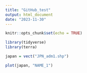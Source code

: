```yaml
---
title: "GitHub_test"
output: html_document
date: "2023-11-30"
---
```


```r
knitr::opts_chunk$set(echo = TRUE)
```

```r
library(tidyverse)
library(terra)
```

```r
japan = vect("JPN_adm1.shp")

plot(japan, "NAME_1")
```




